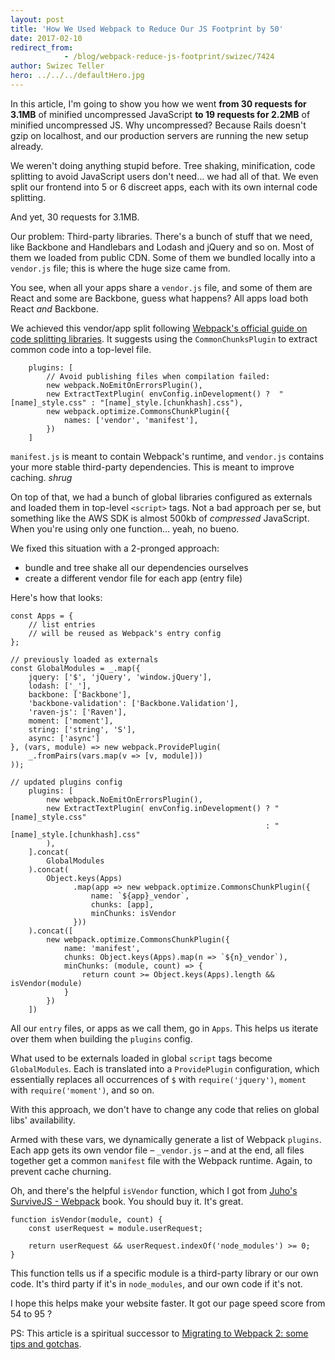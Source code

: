 ```yaml
---
layout: post
title: 'How We Used Webpack to Reduce Our JS Footprint by 50'
date: 2017-02-10
redirect_from: 
            - /blog/webpack-reduce-js-footprint/swizec/7424
author: Swizec Teller
hero: ../../../defaultHero.jpg
---
```

In this article, I'm going to show you how we went **from 30 requests for 3.1MB** of minified uncompressed JavaScript **to 19 requests for 2.2MB** of minified uncompressed JS. Why uncompressed? Because Rails doesn't gzip on localhost, and our production servers are running the new setup already.



We weren't doing anything stupid before. Tree shaking, minification, code splitting to avoid JavaScript users don't need… we had all of that. We even split our frontend into 5 or 6 discreet apps, each with its own internal code splitting.



And yet, 30 requests for 3.1MB.



Our problem: Third-party libraries. There's a bunch of stuff that we need, like Backbone and Handlebars and Lodash and jQuery and so on. Most of them we loaded from public CDN. Some of them we bundled locally into a `vendor.js` file; this is where the huge size came from.



You see, when all your apps share a `vendor.js` file, and some of them are React and some are Backbone, guess what happens? All apps load both React _and_ Backbone.



We achieved this vendor/app split following [Webpack's official guide on code splitting libraries](https://webpack.js.org/guides/code-splitting-libraries/). It suggests using the `CommonChunksPlugin` to extract common code into a top-level file.



```
    plugins: [
        // Avoid publishing files when compilation failed:
        new webpack.NoEmitOnErrorsPlugin(),
        new ExtractTextPlugin( envConfig.inDevelopment() ?  "[name]_style.css" : "[name]_style.[chunkhash].css"),
        new webpack.optimize.CommonsChunkPlugin({
            names: ['vendor', 'manifest'],
        })
    ]
```



`manifest.js` is meant to contain Webpack's runtime, and `vendor.js` contains your more stable third-party dependencies. This is meant to improve caching. _shrug_



On top of that, we had a bunch of global libraries configured as externals and loaded them in top-level `<script>` tags. Not a bad approach per se, but something like the AWS SDK is almost 500kb of _compressed_ JavaScript. When you're using only one function… yeah, no bueno.



We fixed this situation with a 2-pronged approach:



- bundle and tree shake all our dependencies ourselves
- create a different vendor file for each app (entry file)



Here's how that looks:



```
const Apps = {
    // list entries
    // will be reused as Webpack's entry config
};

// previously loaded as externals
const GlobalModules = _.map({
    jquery: ['$', 'jQuery', 'window.jQuery'],
    lodash: ['_'],
    backbone: ['Backbone'],
    'backbone-validation': ['Backbone.Validation'],
    'raven-js': ['Raven'],
    moment: ['moment'],
    string: ['string', 'S'],
    async: ['async']
}, (vars, module) => new webpack.ProvidePlugin(
    _.fromPairs(vars.map(v => [v, module]))
));

// updated plugins config
    plugins: [
        new webpack.NoEmitOnErrorsPlugin(),
        new ExtractTextPlugin( envConfig.inDevelopment() ? "[name]_style.css"
                                                         : "[name]_style.[chunkhash].css"
        ),
    ].concat(
        GlobalModules
    ).concat(
        Object.keys(Apps)
              .map(app => new webpack.optimize.CommonsChunkPlugin({
                  name: `${app}_vendor`,
                  chunks: [app],
                  minChunks: isVendor
              }))
    ).concat([
        new webpack.optimize.CommonsChunkPlugin({
            name: 'manifest',
            chunks: Object.keys(Apps).map(n => `${n}_vendor`),
            minChunks: (module, count) => {
                return count >= Object.keys(Apps).length && isVendor(module)
            }
        })
    ])
```



All our `entry` files, or apps as we call them, go in `Apps`. This helps us iterate over them when building the `plugins` config.



What used to be externals loaded in global `script` tags become `GlobalModules`. Each is translated into a `ProvidePlugin` configuration, which essentially replaces all occurrences of `$` with `require('jquery')`, `moment` with `require('moment')`, and so on.



With this approach, we don't have to change any code that relies on global libs' availability.



Armed with these vars, we dynamically generate a list of Webpack `plugins`. Each app gets its own vendor file – `_vendor.js` – and at the end, all files together get a common `manifest` file with the Webpack runtime. Again, to prevent cache churning.



Oh, and there's the helpful `isVendor` function, which I got from [Juho's SurviveJS - Webpack](https://leanpub.com/survivejs-webpack) book. You should buy it. It's great.



```
function isVendor(module, count) {
    const userRequest = module.userRequest;

    return userRequest && userRequest.indexOf('node_modules') >= 0;
}
```



This function tells us if a specific module is a third-party library or our own code. It's third party if it's in `node_modules`, and our own code if it's not.



I hope this helps make your website faster. It got our page speed score from 54 to 95 ?



PS: This article is a spiritual successor to [Migrating to Webpack 2: some tips and gotchas](https://swizec.com/blog/using-webpack-2-production/swizec/7356).